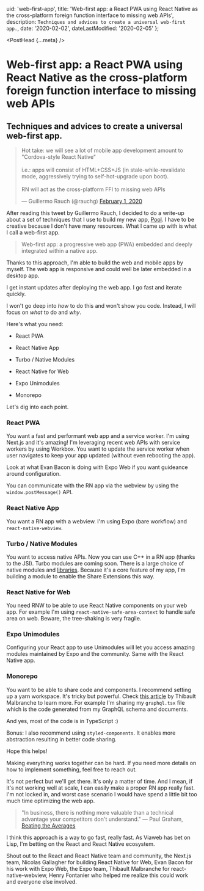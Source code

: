 
  uid: 'web-first-app',
  title: 'Web-first app: a React PWA using React Native as the cross-platform foreign function interface to missing web APIs',
  description: `Techniques and advices to create a universal web-first app.`,
  date: '2020-02-02',
  dateLastModified: '2020-02-05'
};

<PostHead {...meta} />

# Web-first app: a React PWA using React Native as the cross-platform foreign function interface to missing web APIs

## Techniques and advices to create a universal web-first app.

<blockquote className="twitter-tweet" data-theme="light"><p lang="en" dir="ltr">Hot take: we will see a lot of mobile app development amount to &quot;Cordova-style React Native&quot; <br /><br />i.e.: apps will consist of HTML+CSS+JS (in stale-while-revalidate mode, aggressively trying to self-hot-upgrade upon boot).<br /><br />RN will act as the cross-platform FFI to missing web APIs</p>&mdash; Guillermo Rauch (@rauchg) <a href="https://twitter.com/rauchg/status/1223446855482167302?ref_src=twsrc%5Etfw">February 1, 2020</a></blockquote>

After reading this tweet by Guillermo Rauch, I decided to do a write-up about a set of techniques that I use to build my new app, [Pool](https://pool.social). I have to be creative because I don't have many resources. What I came up with is what I call a web-first app.

> Web-first app: a progressive web app (PWA) embedded and deeply integrated within a native app.

Thanks to this approach, I'm able to build the web and mobile apps by myself. The web app is responsive and could well be later embedded in a desktop app.

I get instant updates after deploying the web app. I go fast and iterate quickly.

I won't go deep into _how_ to do this and won't show you code. Instead, I will focus on _what_ to do and _why_.

Here's what you need:

- React PWA

- React Native App

- Turbo / Native Modules

- React Native for Web

- Expo Unimodules

- Monorepo

Let's dig into each point.

### React PWA

You want a fast and performant web app and a service worker. I'm using Next.js and it's amazing! I'm leveraging recent web APIs with service workers by using Workbox. You want to update the service worker when user navigates to keep your app updated (without even rebooting the app).

Look at what Evan Bacon is doing with Expo Web if you want guideance around configuration.

You can communicate with the RN app via the webview by using the `window.postMessage()` API.

### React Native App

You want a RN app with a webview. I'm using Expo (bare workflow) and `react-native-webview`. 

### Turbo / Native Modules

You want to access native APIs. Now you can use C++ in a RN app (thanks to the JSI). Turbo modules are coming soon. There is a large choice of native modules and [libraries](https://www.native.directory). Because it's a core feature of my app, I'm building a module to enable the Share Extensions this way.

### React Native for Web

You need RNW to be able to use React Native components on your web app. For example I'm using `react-native-safe-area-context` to handle safe area on web. Beware, the tree-shaking is very fragile.

### Expo Unimodules

Configuring your React app to use Unimodules will let you access amazing modules maintained by Expo and the community. Same with the React Native app.

### Monorepo

You want to be able to share code and components. I recommend setting up a yarn workspace. It's tricky but powerful. Check [this article](https://engineering.brigad.co/react-native-monorepos-code-sharing-f6c08172b417) by Thibault Malbranche to learn more. For example I'm sharing my `graphql.tsx` file which is the code generated from my GraphQL schema and documents.

And yes, most of the code is in TypeScript :)

Bonus: I also recommend using `styled-components`. It enables more abstraction resulting in better code sharing.

Hope this helps!

Making everything works together can be hard. If you need more details on how to implement something, feel free to reach out.

It's not perfect but we'll get there. It's only a matter of time. And I mean, if it's not working well at scale, I can easily make a proper RN app really fast. I'm not locked in, and worst case scenario I would have spend a little bit too much time optimizing the web app.

> "In business, there is nothing more valuable than a technical advantage your competitors don't understand." — Paul Graham, [Beating the Averages](http://www.paulgraham.com/avg.html)

I think this approach is a way to go fast, really fast. As Viaweb has bet on Lisp, I'm betting on the React and React Native ecosystem.

Shout out to the React and React Native team and community, the Next.js team, Nicolas Gallagher for building React Native for Web, Evan Bacon for his work with Expo Web, the Expo team, Thibault Malbranche for react-native-webview, Henry Fontanier who helped me realize this could work and everyone else involved.

